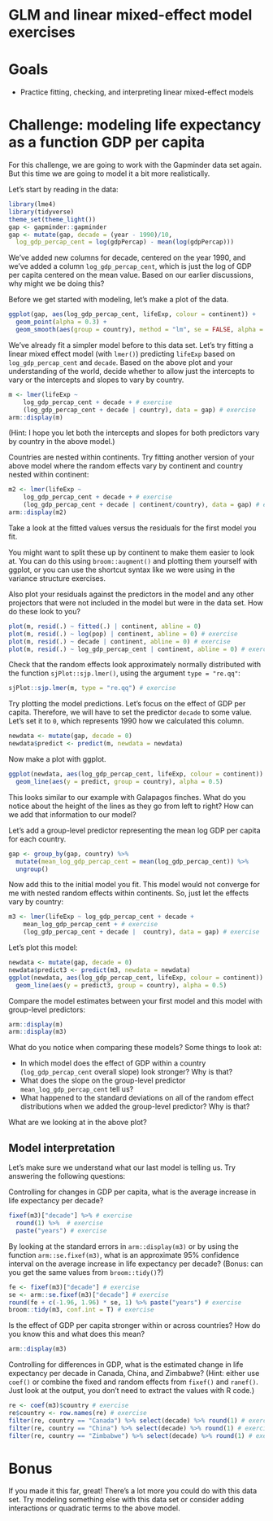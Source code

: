 # GLM and linear mixed-effect model exercises 

# Goals

- Practice fitting, checking, and interpreting linear mixed-effect models 

# Challenge: modeling life expectancy as a function GDP per capita

For this challenge, we are going to work with the Gapminder data set again. But this time we are going to model it a bit more realistically. 

Let's start by reading in the data:

```r
library(lme4)
library(tidyverse)
theme_set(theme_light())
gap <- gapminder::gapminder
gap <- mutate(gap, decade = (year - 1990)/10,
  log_gdp_percap_cent = log(gdpPercap) - mean(log(gdpPercap)))
```

We've added new columns for decade, centered on the year 1990, and we've added a column `log_gdp_percap_cent`, which is just the log of GDP per capita centered on the mean value. Based on our earlier discussions, why might we be doing this? 

Before we get started with modeling, let's make a plot of the data.

```r
ggplot(gap, aes(log_gdp_percap_cent, lifeExp, colour = continent)) + 
  geom_point(alpha = 0.3) +
  geom_smooth(aes(group = country), method = "lm", se = FALSE, alpha = 0.5, lwd = 0.5)
```

We've already fit a simpler model before to this data set. Let's try fitting a linear mixed effect model (with `lmer()`) predicting `lifeExp` based on `log_gdp_percap_cent` and `decade`. Based on the above plot and your understanding of the world, decide whether to allow just the intercepts to vary or the intercepts and slopes to vary by country.

```r
m <- lmer(lifeExp ~ 
    log_gdp_percap_cent + decade + # exercise
    (log_gdp_percap_cent + decade | country), data = gap) # exercise
arm::display(m)
```

(Hint: I hope you let both the intercepts and slopes for both predictors vary by country in the above model.)

Countries are nested within continents. Try fitting another version of your above model where the random effects vary by continent and country nested within continent:

```r
m2 <- lmer(lifeExp ~ 
    log_gdp_percap_cent + decade + # exercise
    (log_gdp_percap_cent + decade | continent/country), data = gap) # exercise
arm::display(m2)
```

Take a look at the fitted values versus the residuals for the first model you fit. 

You might want to split these up by continent to make them easier to look at. You can do this using `broom::augment()` and plotting them yourself with ggplot, or you can use the shortcut syntax like we were using in the variance structure exercises. 

Also plot your residuals against the predictors in the model and any other projectors that were not included in the model but were in the data set. How do these look to you? 

```r
plot(m, resid(.) ~ fitted(.) | continent, abline = 0)
plot(m, resid(.) ~ log(pop) | continent, abline = 0) # exercise
plot(m, resid(.) ~ decade | continent, abline = 0) # exercise
plot(m, resid(.) ~ log_gdp_percap_cent | continent, abline = 0) # exercise
```

Check that the random effects look approximately normally distributed with the function `sjPlot::sjp.lmer()`, using the argument `type = "re.qq"`:

```r
sjPlot::sjp.lmer(m, type = "re.qq") # exercise
```

Try plotting the model predictions. Let's focus on the effect of GDP per capita. Therefore, we will have to set the predictor `decade` to some value. Let's set it to `0`, which represents 1990 how we calculated this column. 

```r
newdata <- mutate(gap, decade = 0)
newdata$predict <- predict(m, newdata = newdata)
```

Now make a plot with ggplot.

```r
ggplot(newdata, aes(log_gdp_percap_cent, lifeExp, colour = continent)) + 
  geom_line(aes(y = predict, group = country), alpha = 0.5)
```

This looks similar to our example with Galapagos finches. What do you notice about the height of the lines as they go from left to right? How can we add that information to our model? 

Let's add a group-level predictor representing the mean log GDP per capita for each country. 

```r
gap <- group_by(gap, country) %>% 
  mutate(mean_log_gdp_percap_cent = mean(log_gdp_percap_cent)) %>%
  ungroup()
```

Now add this to the initial model you fit. This model would not converge for me with nested random effects within continents. So, just let the effects vary by country:

```r
m3 <- lmer(lifeExp ~ log_gdp_percap_cent + decade + 
    mean_log_gdp_percap_cent + # exercise
    (log_gdp_percap_cent + decade |  country), data = gap) # exercise
```

Let's plot this model:

```r
newdata <- mutate(gap, decade = 0)
newdata$predict3 <- predict(m3, newdata = newdata)
ggplot(newdata, aes(log_gdp_percap_cent, lifeExp, colour = continent)) + 
  geom_line(aes(y = predict3, group = country), alpha = 0.5)
```

Compare the model estimates between your first model and this model with group-level predictors:

```r
arm::display(m)
arm::display(m3)
```

What do you notice when comparing these models? Some things to look at:

- In which model does the effect of GDP within a country (`log_gdp_percap_cent` overall slope) look stronger? Why is that? 
- What does the slope on the group-level predictor `mean_log_gdp_percap_cent` tell us? 
- What happened to the standard deviations on all of the random effect distributions when we added the group-level predictor? Why is that? 

What are we looking at in the above plot?

## Model interpretation 

Let's make sure we understand what our last model is telling us. Try answering the following questions:

Controlling for changes in GDP per capita, what is the average increase in life expectancy per decade? 

```r
fixef(m3)["decade"] %>% # exercise
  round(1) %>%  # exercise
  paste("years") # exercise
```

By looking at the standard errors in `arm::display(m3)` or by using the function `arm::se.fixef(m3)`, what is an approximate 95% confidence interval on the average increase in life expectancy per decade? (Bonus: can you get the same values from `broom::tidy()`?)

```r
fe <- fixef(m3)["decade"] # exercise
se <- arm::se.fixef(m3)["decade"] # exercise
round(fe + c(-1.96, 1.96) * se, 1) %>% paste("years") # exercise
broom::tidy(m3, conf.int = T) # exercise
```

Is the effect of GDP per capita stronger within or across countries? How do you know this and what does this mean?

```r
arm::display(m3)
```

Controlling for differences in GDP, what is the estimated change in life expectancy per decade in Canada, China, and Zimbabwe? (Hint: either use `coef()` or combine the fixed and random effects from `fixef()` and `ranef()`. Just look at the output, you don't need to extract the values with R code.)

```r
re <- coef(m3)$country # exercise
re$country <- row.names(re) # exercise
filter(re, country == "Canada") %>% select(decade) %>% round(1) # exercise
filter(re, country == "China") %>% select(decade) %>% round(1) # exercise
filter(re, country == "Zimbabwe") %>% select(decade) %>% round(1) # exercise
```

# Bonus 

If you made it this far, great! There's a lot more you could do with this data set. Try modeling something else with this data set or consider adding interactions or quadratic terms to the above model.
